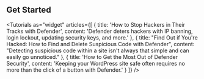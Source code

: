 
## Get Started

<Tutorials
	as="widget"
	articles={[
		{
			title: 'How to Stop Hackers in Their Tracks with Defender',
			content: 'Defender deters hackers with IP banning, login lockout, updating security keys, and more.'
		},
		{
			title: "Find Out if You're Hacked: How to Find and Delete Suspicious Code with Defender",
			content: "Detecting suspicious code within a site isn't always that simple and can easily go unnoticed."
		},
		{
			title: 'How to Get the Most Out of Defender Security',
			content: 'Keeping your WordPress site safe often requires no more than the click of a button with Defender.'
		}
	]}
/>
